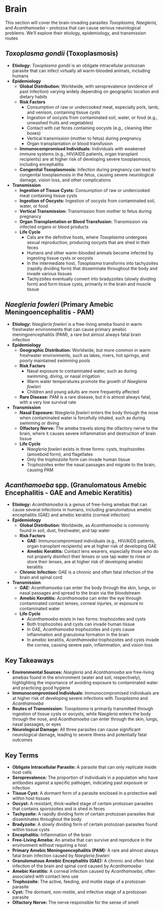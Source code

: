 # Brain {-}

This section will cover the brain-invading parasites *Toxoplasma, Naegleria,* and *Acanthamoeba* – protozoa that can cause serious neurological problems. We'll explore their etiology, epidemiology, and transmission routes

##  ***Toxoplasma gondii* (Toxoplasmosis)** {-}

*   **Etiology:** *Toxoplasma gondii* is an obligate intracellular protozoan parasite that can infect virtually all warm-blooded animals, including humans
*   **Epidemiology**
    *   **Global Distribution:** Worldwide, with seroprevalence (evidence of past infection) varying widely depending on geographic location and dietary habits
    *   **Risk Factors**
        *   Consumption of raw or undercooked meat, especially pork, lamb, and venison, containing tissue cysts
        *   Ingestion of oocysts from contaminated soil, water, or food (e.g., unwashed fruits and vegetables)
        *   Contact with cat feces containing oocysts (e.g., cleaning litter boxes)
        *   Vertical transmission (mother to fetus) during pregnancy
        *   Organ transplantation or blood transfusion
    *   **Immunocompromised Individuals:** Individuals with weakened immune systems (e.g., HIV/AIDS patients, organ transplant recipients) are at higher risk of developing severe toxoplasmosis, including encephalitis
    *   **Congenital Toxoplasmosis:** Infection during pregnancy can lead to congenital toxoplasmosis in the fetus, causing severe neurological damage, vision loss, and other complications
*   **Transmission**
    *   **Ingestion of Tissue Cysts:** Consumption of raw or undercooked meat containing tissue cysts
    *   **Ingestion of Oocysts:** Ingestion of oocysts from contaminated soil, water, or food
    *   **Vertical Transmission:** Transmission from mother to fetus during pregnancy
    *   **Organ Transplantation or Blood Transfusion:** Transmission via infected organs or blood products
    *   **Life Cycle**
        *   Cats are the definitive hosts, where *Toxoplasma* undergoes sexual reproduction, producing oocysts that are shed in their feces
        *   Humans and other warm-blooded animals become infected by ingesting tissue cysts or oocysts
        *   In the intermediate host, *Toxoplasma* transforms into tachyzoites (rapidly dividing form) that disseminate throughout the body and invade various tissues
        *   Tachyzoites eventually convert into bradyzoites (slowly dividing form) and form tissue cysts, primarily in the brain and muscle tissue

##  ***Naegleria fowleri* (Primary Amebic Meningoencephalitis - PAM)** {-}

*   **Etiology:** *Naegleria fowleri* is a free-living ameba found in warm freshwater environments that can cause primary amebic meningoencephalitis (PAM), a rare but almost always fatal brain infection
*   **Epidemiology**
    *   **Geographic Distribution:** Worldwide, but more common in warm freshwater environments, such as lakes, rivers, hot springs, and poorly maintained swimming pools
    *   **Risk Factors**
        *   Nasal exposure to contaminated water, such as during swimming, diving, or nasal irrigation
        *   Warm water temperatures promote the growth of *Naegleria fowleri*
        *   Children and young adults are more frequently affected
    *   **Rare Disease:** PAM is a rare disease, but it is almost always fatal, with a very low survival rate
*   **Transmission**
    *   **Nasal Exposure:** *Naegleria fowleri* enters the body through the nose when contaminated water is forcefully inhaled, such as during swimming or diving
    *   **Olfactory Nerve:** The ameba travels along the olfactory nerve to the brain, where it causes severe inflammation and destruction of brain tissue
    *   **Life Cycle**
        *   *Naegleria fowleri* exists in three forms: cysts, trophozoites (amoeboid form), and flagellates
        *   Only the trophozoite form can invade human tissue
        *   Trophozoites enter the nasal passages and migrate to the brain, causing PAM

##  ***Acanthamoeba* spp. (Granulomatous Amebic Encephalitis - GAE and Amebic Keratitis)** {-}

*   **Etiology:** *Acanthamoeba* is a genus of free-living amebas that can cause several infections in humans, including granulomatous amebic encephalitis (GAE) and amebic keratitis (corneal infection)
*   **Epidemiology**
    *   **Global Distribution:** Worldwide, as *Acanthamoeba* is commonly found in soil, dust, freshwater, and tap water
    *   **Risk Factors**
        *   **GAE:** Immunocompromised individuals (e.g., HIV/AIDS patients, organ transplant recipients) are at higher risk of developing GAE
        *   **Amebic Keratitis:** Contact lens wearers, especially those who do not properly disinfect their lenses or use tap water to rinse or store their lenses, are at higher risk of developing amebic keratitis
    *   **Chronic Infection:** GAE is a chronic and often fatal infection of the brain and spinal cord
*   **Transmission**
    *   **GAE:** *Acanthamoeba* can enter the body through the skin, lungs, or nasal passages and spread to the brain via the bloodstream
    *   **Amebic Keratitis:** *Acanthamoeba* can enter the eye through contaminated contact lenses, corneal injuries, or exposure to contaminated water
    *   **Life Cycle**
        *   *Acanthamoeba* exists in two forms: trophozoites and cysts
        *   Both trophozoites and cysts can invade human tissue
        *   In GAE, *Acanthamoeba* trophozoites and cysts cause inflammation and granuloma formation in the brain
        *   In amebic keratitis, *Acanthamoeba* trophozoites and cysts invade the cornea, causing severe pain, inflammation, and vision loss

##  **Key Takeaways** {-}

*   **Environmental Sources:** *Naegleria* and *Acanthamoeba* are free-living amebas found in the environment (water and soil, respectively), highlighting the importance of avoiding exposure to contaminated water and practicing good hygiene
*   **Immunocompromised Individuals:** Immunocompromised individuals are at higher risk of developing severe infections with *Toxoplasma* and *Acanthamoeba*
*   **Routes of Transmission:** *Toxoplasma* is primarily transmitted through ingestion of tissue cysts or oocysts, while *Naegleria* enters the body through the nose, and *Acanthamoeba* can enter through the skin, lungs, nasal passages, or eyes
*   **Neurological Damage:** All three parasites can cause significant neurological damage, leading to severe illness and potentially fatal outcomes

##  **Key Terms** {-}

*   **Obligate Intracellular Parasite:** A parasite that can only replicate inside host cells
*   **Seroprevalence:** The proportion of individuals in a population who have antibodies against a specific pathogen, indicating past exposure or infection
*   **Tissue Cyst:** A dormant form of a parasite enclosed in a protective wall within host tissues
*   **Oocyst:** A resistant, thick-walled stage of certain protozoan parasites that contains sporozoites and is shed in feces
*   **Tachyzoite:** A rapidly dividing form of certain protozoan parasites that disseminates throughout the body
*   **Bradyzoite:** A slowly dividing form of certain protozoan parasites found within tissue cysts
*   **Encephalitis:** Inflammation of the brain
*   **Free-Living Ameba:** An ameba that can survive and reproduce in the environment without requiring a host
*   **Primary Amebic Meningoencephalitis (PAM):** A rare and almost always fatal brain infection caused by *Naegleria fowleri*
*   **Granulomatous Amebic Encephalitis (GAE):** A chronic and often fatal infection of the brain and spinal cord caused by *Acanthamoeba*
*   **Amebic Keratitis:** A corneal infection caused by *Acanthamoeba*, often associated with contact lens use
*   **Trophozoite:** The active, feeding, and motile stage of a protozoan parasite
*   **Cyst:** The dormant, non-motile, and infective stage of a protozoan parasite
*   **Olfactory Nerve:** The nerve responsible for the sense of smell
